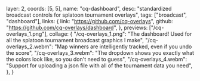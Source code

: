   layer: 2,
  coords: [5, 5],
  name: "cq-dashboard",
  desc: "standardized broadcast controls for splatoon tournament overlays",
  tags: ["broadcast", "dashboard"],
  links: {
    link: "https://github.com/cq-overlays",
    github: "https://github.com/cq-overlays/dashboard",
  },
  previews: ["/cq-overlays_1.png"],
  collage: {
    "/cq-overlays_1.png":
      "The dashboard! Used for all the splatoon tournament broadcast graphics I make",
    "/cq-overlays_2.webm":
      "Map winners are intelligently tracked, even if you undo the score",
    "/cq-overlays_3.webm":
      "The dropdown shows you exactly what the colors look like, so you don't need to guess",
    "/cq-overlays_4.webm":
      "Support for uploading a json file with all of the tournament data you need",
  },
}
